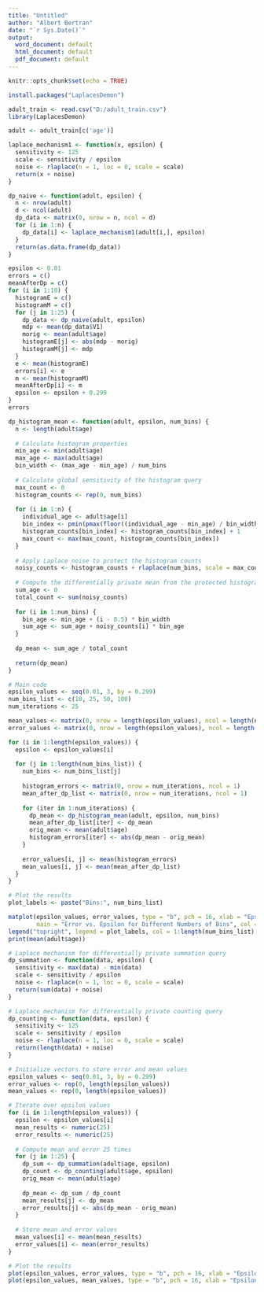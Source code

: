 ```yaml
---
title: "Untitled"
author: "Albert Bertran"
date: "`r Sys.Date()`"
output:
  word_document: default
  html_document: default
  pdf_document: default
---
```


```r
knitr::opts_chunk$set(echo = TRUE)
```

```r
install.packages("LaplacesDemon")
```


```r
adult_train <- read.csv("D:/adult_train.csv")
library(LaplacesDemon)
```

```r
adult <- adult_train[c('age')]
```


```r
laplace_mechanism1 <- function(x, epsilon) {
  sensitivity <- 125
  scale <- sensitivity / epsilon
  noise <- rlaplace(n = 1, loc = 0, scale = scale)
  return(x + noise)
}

dp_naive <- function(adult, epsilon) {
  n <- nrow(adult)
  d <- ncol(adult)
  dp_data <- matrix(0, nrow = n, ncol = d)
  for (i in 1:n) {
    dp_data[i] <- laplace_mechanism1(adult[i,], epsilon)
  }
  return(as.data.frame(dp_data))
}

epsilon <- 0.01
errors = c()
meanAfterDp = c()
for (i in 1:10) {
  histogramE = c()
  histogramM = c()
  for (j in 1:25) {
    dp_data <- dp_naive(adult, epsilon)
    mdp <- mean(dp_data$V1)
    morig <- mean(adult$age)
    histogramE[j] <- abs(mdp - morig)
    histogramM[j] <- mdp
  }
  e <- mean(histogramE)
  errors[i] <- e
  m <- mean(histogramM)
  meanAfterDp[i] <- m
  epsilon <- epsilon + 0.299
}
errors
```

```r
dp_histogram_mean <- function(adult, epsilon, num_bins) {
  n <- length(adult$age)
  
  # Calculate histogram properties
  min_age <- min(adult$age)
  max_age <- max(adult$age)
  bin_width <- (max_age - min_age) / num_bins
  
  # Calculate global sensitivity of the histogram query
  max_count <- 0
  histogram_counts <- rep(0, num_bins)
  
  for (i in 1:n) {
    individual_age <- adult$age[i]
    bin_index <- pmin(pmax(floor((individual_age - min_age) / bin_width) + 1, 1), num_bins)
    histogram_counts[bin_index] <- histogram_counts[bin_index] + 1
    max_count <- max(max_count, histogram_counts[bin_index])
  }
  
  # Apply Laplace noise to protect the histogram counts
  noisy_counts <- histogram_counts + rlaplace(num_bins, scale = max_count / epsilon)
  
  # Compute the differentially private mean from the protected histogram
  sum_age <- 0
  total_count <- sum(noisy_counts)
  
  for (i in 1:num_bins) {
    bin_age <- min_age + (i - 0.5) * bin_width
    sum_age <- sum_age + noisy_counts[i] * bin_age
  }
  
  dp_mean <- sum_age / total_count
  
  return(dp_mean)
}

# Main code
epsilon_values <- seq(0.01, 3, by = 0.299)
num_bins_list <- c(10, 25, 50, 100)
num_iterations <- 25

mean_values <- matrix(0, nrow = length(epsilon_values), ncol = length(num_bins_list))
error_values <- matrix(0, nrow = length(epsilon_values), ncol = length(num_bins_list))

for (i in 1:length(epsilon_values)) {
  epsilon <- epsilon_values[i]
  
  for (j in 1:length(num_bins_list)) {
    num_bins <- num_bins_list[j]
    
    histogram_errors <- matrix(0, nrow = num_iterations, ncol = 1)
    mean_after_dp_list <- matrix(0, nrow = num_iterations, ncol = 1)
    
    for (iter in 1:num_iterations) {
      dp_mean <- dp_histogram_mean(adult, epsilon, num_bins)
      mean_after_dp_list[iter] <- dp_mean
      orig_mean <- mean(adult$age)
      histogram_errors[iter] <- abs(dp_mean - orig_mean)
    }
    
    error_values[i, j] <- mean(histogram_errors)
    mean_values[i, j] <- mean(mean_after_dp_list)
  }
}

# Plot the results
plot_labels <- paste("Bins:", num_bins_list)

matplot(epsilon_values, error_values, type = "b", pch = 16, xlab = "Epsilon", ylab = "Error",
        main = "Error vs. Epsilon for Different Numbers of Bins", col = 1:length(num_bins_list))
legend("topright", legend = plot_labels, col = 1:length(num_bins_list), pch = 16, inset = 0.02)
print(mean(adult$age))
```

```r
# Laplace mechanism for differentially private summation query
dp_summation <- function(data, epsilon) {
  sensitivity <- max(data) - min(data)
  scale <- sensitivity / epsilon
  noise <- rlaplace(n = 1, loc = 0, scale = scale)
  return(sum(data) + noise)
}

# Laplace mechanism for differentially private counting query
dp_counting <- function(data, epsilon) {
  sensitivity <- 125
  scale <- sensitivity / epsilon
  noise <- rlaplace(n = 1, loc = 0, scale = scale)
  return(length(data) + noise)
}

# Initialize vectors to store error and mean values
epsilon_values <- seq(0.01, 3, by = 0.299)
error_values <- rep(0, length(epsilon_values))
mean_values <- rep(0, length(epsilon_values))

# Iterate over epsilon values
for (i in 1:length(epsilon_values)) {
  epsilon <- epsilon_values[i]
  mean_results <- numeric(25)
  error_results <- numeric(25)
  
  # Compute mean and error 25 times
  for (j in 1:25) {
    dp_sum <- dp_summation(adult$age, epsilon)
    dp_count <- dp_counting(adult$age, epsilon)
    orig_mean <- mean(adult$age)
    
    dp_mean <- dp_sum / dp_count
    mean_results[j] <- dp_mean
    error_results[j] <- abs(dp_mean - orig_mean)
  }
  
  # Store mean and error values
  mean_values[i] <- mean(mean_results)
  error_values[i] <- mean(error_results)
}

# Plot the results
plot(epsilon_values, error_values, type = "b", pch = 16, xlab = "Epsilon", ylab = "Error", main = "Error vs. Epsilon")
plot(epsilon_values, mean_values, type = "b", pch = 16, xlab = "Epsilon", ylab = "Mean", main = "Mean vs. Epsilon")

```

